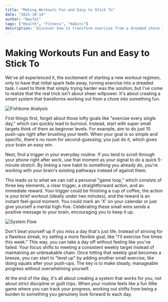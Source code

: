 ```yaml
---
title: "Making Workouts Fun and Easy to Stick To"
date: "2025-10-14"
author: "Naufal"
tags: ["Health", "Fitness", "Habits"]
description: 'Discover how to transform exercise from a dreaded chore into an enjoyable habit by creating a smart system that works with your brain, not against it.'
---
```


# Making Workouts Fun and Easy to Stick To

We've all experienced it, the excitement of starting a new workout regimen, only to have that initial spark fade away, turning exercise into a dreaded task. I used to think that simply trying harder was the solution, but I've come to realize that the real trick isn't about sheer willpower. It's about creating a smart system that transforms working out from a chore into something fun.

![Fishbone Analysis](https://raw.githubusercontent.com/nfahrisalim/PersonalArchive/main/Blog/Making-Workout-Fun-and-Easy-to-stick-to/Fishbone.png)

First things first, forget about those lofty goals like "exercise every single day," which can quickly lead to burnout. Instead, start with super small targets think of them as beginner levels. For example, aim to do just 10 push-ups right after brushing your teeth. When your goal is so simple and specific, there's no room for second-guessing; you just do it, which gives your brain an easy win.

Next, find a trigger in your everyday routine. If you tend to scroll through your phone right after work, use that moment as your signal to do a quick 5-minute stretch. By linking a new habit to something you already do, you're working with your brain's existing pathways instead of against them.

This leads us to what we can call a personal "game loop," which consists of three key elements, a clear trigger, a straightforward action, and an immediate reward. Your trigger could be finishing a cup of coffee, the action is your brief workout (ideally under two minutes), and the reward is an instant feel-good moment. You could mark an 'X' on your calendar or just give yourself a mental high-five. Celebrating these small wins sends a positive message to your brain, encouraging you to keep it up.

![System Flow](https://raw.githubusercontent.com/nfahrisalim/PersonalArchive/main/Blog/Making-Workout-Fun-and-Easy-to-stick-to/System.png)

Don't beat yourself up if you miss a day that's just life. Instead of striving for a flawless streak, try setting a more flexible goal, like "I'll exercise five times this week." This way, you can take a day off without feeling like you've failed. Your focus shifts to meeting a consistent weekly target instead of maintaining an unbreakable chain. Once hitting that weekly goal becomes a breeze, you can start to "level up" by adding another small exercise, like doing squats after your push-ups. The key is to make steady, manageable progress without overwhelming yourself.

At the end of the day, it's all about creating a system that works for you, not about strict discipline or guilt trips. When your routine feels like a fun little game where you can track your progress, working out shifts from being a burden to something you genuinely look forward to each day.
